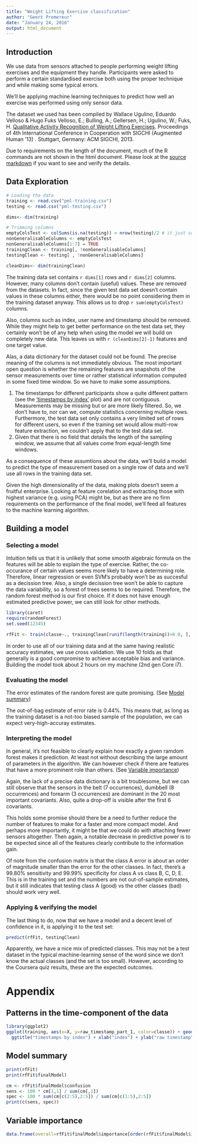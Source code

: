 ```yaml
---
title: "Weight Lifting Exercise classification"
author: "Geert Premereur"
date: "January 24, 2016"
output: html_document
---
```


## Introduction

We use data from sensors attached to people performing weight lifting exercises and the equipment they handle. Participants were asked to perform a certain standardised exercise both using the proper technique and while making some typical errors.

We'll be applying machine learning techniques to predict how well an exercise was performed using only sensor data.

The dataset we used has been compiled by Wallace Ugulino, Eduardo Velloso & Hugo Fuks 
Velloso, E.; Bulling, A.; Gellersen, H.; Ugulino, W.; Fuks, H. [Qualitative Activity Recognition of Weight Lifting Exercises](http://groupware.les.inf.puc-rio.br/work.jsf?p1=11201). Proceedings of 4th International Conference in Cooperation with SIGCHI (Augmented Human '13) . Stuttgart, Germany: ACM SIGCHI, 2013.

Due to requirements on the length of the document, much of the R commands are not shown in the html document. Please look at the [source markdown]("index.Rmd")  if you want to see and verify the details.

## Data Exploration

```r
# Loading the data
training <- read.csv("pml-training.csv")
testing <- read.csv("pml-testing.csv")

dims<- dim(training)
```

```r
# Trimming columns
emptyColsTest <- colSums(is.na(testing)) > nrow(testing)/2 # it just so happens to be that the class and the problem id columns align
nonGeneralisableColumns <- emptyColsTest
nonGeneralisableColumns[1:7] = TRUE
trainingClean <- training[, !nonGeneralisableColumns]
testingClean <- testing[ , !nonGeneralisableColumns]

cleanDims<- dim(trainingClean)
```

The training data set contains `r dims[1]` rows and `r dims[2]` columns. However, many columns don't contain (useful) values. These are removed from the datasets. In fact, since the given test data set doesn't contain values in these columns either, there would be no point considering them in the training dataset anyway. This allows us to drop `r sum(emptyColsTest)` columns.

Also, columns such as index, user name and timestamp should be removed. While they might help to get better performance on the test data set, they certainly won't be of any help when using the model we will build on completely new data. This leaves us with `r (cleanDims[2]-1)` features and one target value.

Alas, a data dictionary for the dataset could not be found. The precise meaning of the columns is not immediately obvious. The most important open question is whether the remaining features are snapshots of the sensor measurements over time or rather statistical information computed in some fixed time window. So we have to make some assumptions.

1. The timestamps for different participants show a quite different pattern (see the ['timestamps by index'](#patterns-in-the-time-component-of-the-data) plot) and are not contiguous. Measurements may be missing but or are more likely filtered. So, we don't have to, nor can we,  compute statistics concerning multiple rows. Furthermore, the test data set only contains a very limited set of rows for different users, so even if the training set would allow multi-row feature extraction, we couldn't apply that to the test data set.
1. Given that there is no field that details the length of the sampling window, we assume that all values come from equal-length time windows.

As a consequence of these assumtions about the data, we'll build a model to predict the type of measurement based on a single row of data and we'll use all rows in the training data set.

Given the high dimensionality of the data, making plots doesn't seem a fruitful enterprise. Looking at feature corelation and extracting those with highest variance (e.g. using PCA) might be, but as there are no firm requirements on the performance of the final model, we'll feed all features to the machine learning algorithm.

## Building a model

### Selecting a model

Intuition tells us that it is unlikely that some smooth algebraic formula on the features will be able to explain the type of exercise. Rather, the co-occurance of certain values seems more likely to have a determining role. Therefore, linear regression or even SVM's probably won't be as succesful as a decission tree. Also, a single decission tree won't be able to capture the data variability, so a forest of trees seems to be required. Therefore, the random forest method is our first choice. If it does not have enough estimated predictive power, we can still look for other methods.

```r
library(caret)
require(randomForest)
set.seed(12345)

rfFit <- train(classe~., trainingClean[runif(length(training))>0.0, ], method="rf", trControl=trainControl(method="cv",number=10), prox=TRUE, allowParallel=FALSE)
```

In order to use all of our training data and at the same having realistic accuracy estimates, we use cross validation. We use 10 folds as that generally is a good compromise to achieve acceptable bias and variance. Building the model took about 2 hours on my machine (2nd gen Core i7).

### Evaluating the model

The error estimates of the random forest are quite promising. (See [Model summary](#model-summary))

The out-of-bag estimate of error rate is 0.44%. This means that, as long as the training dataset is a not-too biased sample of the population, we can expect very-high-accuray estimates.

### Interpreting the model

In general, it's not feasible to clearly explain how exactly a given ramdom forest makes it prediction. At least not without describing the large amount of parameters in the algorithm. We can however check if there are features that have a more prominent role than others. (See [Variable importance](#variable-importance))

Again, the lack of a precise data dictionary is a bit troublesome, but we can still observe that the sensors in the belt (7 occurrences), dumbbell (8 occurrences) and forearm (3 occurrences) are dominant in the 20 most important covariants. Also, quite a drop-off is visible after the first 6 covariants. 

This holds some promise should there be a need to further reduce the number of features to make for a faster and more compact model. And perhaps more importantly, it might be that we could do with attaching fewer sensors altogether. Then again, a notable decrease in predictive power is to be expected since all of the features clearly contribute to the information gain.

Of note from the confusion matrix is that the class A error is about an order of magnitude smaller than the error for the other classes. In fact, there's a 99.80% sensitivity and 99.99% specificity for class A vs class B, C, D, E. This is in the training set and the numbers are not out-of-sample estimates, but it still indicates that testing class A (good) vs the other classes (bad) should work very well.

### Applying & verifying the model

The last thing to do, now that we have a model and a decent level of confidence in it, is applying it to the test set:

```r
predict(rfFit, testingClean)
```

Apparently, we have a nice mix of predicted classes. This may not be a test dataset in the typical machine-learning sense of the word since we don't know the actual classes (and the set is too small). However, according to the Coursera quiz results, these are the expected outcomes.

# Appendix

## Patterns in the time-component of the data

```r
library(ggplot2)
ggplot(training, aes(x=X, y=raw_timestamp_part_1, color=classe)) + geom_point(shape=1) +
  ggtitle("timestamps by index") + xlab("index") + ylab("raw timestamp")
```


## Model summary

```r
print(rfFit)
print(rfFit$finalModel)

cm <- rfFit$finalModel$confusion
sens <- 100 * cm[1,1] / sum(cm[,1])
spec <- 100 * sum(cm[c(2:5),2:5]) / sum(cm[c(1:5),2:5])
print(c(sens, spec))
```

## Variable importance

```r
data.frame(overall=rfFit$finalModel$importance[order(rfFit$finalModel$importance, decreasing = TRUE),])
```